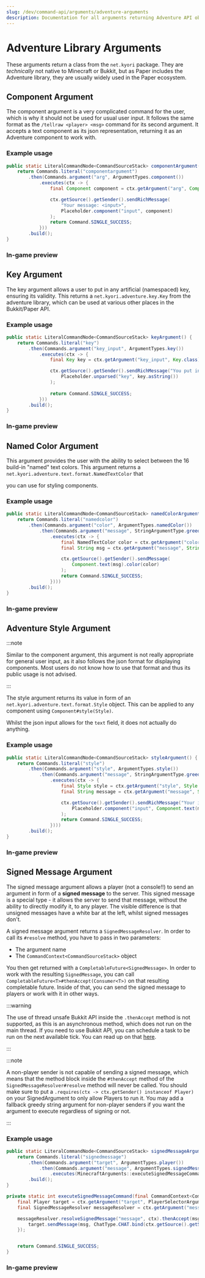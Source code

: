 ---
slug: /dev/command-api/arguments/adventure-arguments
description: Documentation for all arguments returning Adventure API objects
---


# Adventure Library Arguments
These arguments return a class from the `net.kyori` package. They are *technically* not native to Minecraft or Bukkit, but as Paper includes the Adventure library, they are
usually widely used in the Paper ecosystem.


## Component Argument
The component argument is a very complicated command for the user, which is why it should not be used for usual user input. It follows the same format as the `/tellraw <player> <msg>`
command for its second argument. It accepts a text component as its json representation, returning it as an Adventure component to work with.

### Example usage
```java
public static LiteralCommandNode<CommandSourceStack> componentArgument() {
    return Commands.literal("componentargument")
        .then(Commands.argument("arg", ArgumentTypes.component())
            .executes(ctx -> {
                final Component component = ctx.getArgument("arg", Component.class);

                ctx.getSource().getSender().sendRichMessage(
                    "Your message: <input>",
                    Placeholder.component("input", component)
                );
                return Command.SINGLE_SUCCESS;
            }))
        .build();
}
```

### In-game preview
<FullWidthVideo src={ComponentMp4}/>



## Key Argument
The key argument allows a user to put in any artificial (namespaced) key, ensuring its validity. This returns a `net.kyori.adventure.key.Key` from the adventure library, 
which can be used at various other places in the Bukkit/Paper API.

### Example usage
```java
public static LiteralCommandNode<CommandSourceStack> keyArgument() {
    return Commands.literal("key")
        .then(Commands.argument("key_input", ArgumentTypes.key())
            .executes(ctx -> {
                final Key key = ctx.getArgument("key_input", Key.class);

                ctx.getSource().getSender().sendRichMessage("You put in <aqua><key></aqua>!",
                    Placeholder.unparsed("key", key.asString())
                );                    
                
                return Command.SINGLE_SUCCESS;
            }))
        .build();
}
```

### In-game preview
<FullWidthVideo src={KeyMp4}/>



## Named Color Argument
This argument provides the user with the ability to select between the 16 build-in "named" text colors. This argument returns a `net.kyori.adventure.text.format.NamedTextColor` that

you can use for styling components.

### Example usage
```java
public static LiteralCommandNode<CommandSourceStack> namedColorArgument() {
    return Commands.literal("namedcolor")
        .then(Commands.argument("color", ArgumentTypes.namedColor())
            .then(Commands.argument("message", StringArgumentType.greedyString())
                .executes(ctx -> {
                    final NamedTextColor color = ctx.getArgument("color", NamedTextColor.class);
                    final String msg = ctx.getArgument("message", String.class);

                    ctx.getSource().getSender().sendMessage(
                        Component.text(msg).color(color)
                    );
                    return Command.SINGLE_SUCCESS;
                })))
        .build();
}
```

### In-game preview
<FullWidthVideo src={NamedColorMp4}/>



## Adventure Style Argument
:::note

Similar to the component argument, this argument is not really appropriate for general user input, as it also follows the json format for displaying components. Most users
do not know how to use that format and thus its public usage is not advised.

:::

The style argument returns its value in form of an `net.kyori.adventure.text.format.Style` object. This can be applied to any component using `Component#style(Style)`.

Whilst the json input allows for the `text` field, it does not actually do anything.

### Example usage
```java
public static LiteralCommandNode<CommandSourceStack> styleArgument() {
    return Commands.literal("style")
        .then(Commands.argument("style", ArgumentTypes.style())
            .then(Commands.argument("message", StringArgumentType.greedyString())
                .executes(ctx -> {
                    final Style style = ctx.getArgument("style", Style.class);
                    final String message = ctx.getArgument("message", String.class);

                    ctx.getSource().getSender().sendRichMessage("Your input: <input>",
                        Placeholder.component("input", Component.text(message).style(style))
                    );
                    return Command.SINGLE_SUCCESS;
                })))
        .build();
}
```

### In-game preview
<FullWidthVideo src={StyleMp4}/>



## Signed Message Argument
The signed message argument allows a player (not a console!!) to send an argument in form of a **signed message** to the server. This signed message is a special type - it
allows the server to send that message, without the ability to directly modify it, to any player. The visible difference is that unsigned messages have a white bar at the left,
whilst signed messages don't.

A signed message argument returns a `SignedMessageResolver`. In order to call its `#resolve` method, you have to pass in two parameters:
* The argument name
* The `CommandContext<CommandSourceStack>` object

You then get returned with a `CompletableFuture<SignedMessage>`. In order to work with the resulting `SignedMessage`, you can call `CompletableFuture<T>#thenAccept(Consumer<T>)`
on that resulting completable future. Inside of that, you can send the signed message to players or work with it in other ways.

:::warning

The use of thread unsafe Bukkit API inside the `.thenAccept` method is not supported, as this is an asynchronous method, which does not run on the main thread.
If you need to use Bukkit API, you can schedule a task to be run on the next available tick. You can read up on that [here](../../scheduler.mdx).

:::

:::note

A non-player sender is not capable of sending a signed message, which means that the method block inside the `#thenAccept` method of the `SignedMessageResolver#resolve` method
will never be called. You should make sure to put a `.requires(ctx -> ctx.getSender() instanceof Player)` on your SignedArgument to only allow Players to run it. You may
add a fallback greedy string argument for non-player senders if you want the argument to execute regardless of signing or not.

:::

### Example usage
```java title="MinecraftArguments.java"
public static LiteralCommandNode<CommandSourceStack> signedMessageArgument() {
    return Commands.literal("signedmessage")
        .then(Commands.argument("target", ArgumentTypes.player())
            .then(Commands.argument("message", ArgumentTypes.signedMessage())
                .executes(MinecraftArguments::executeSignedMessageCommand)))
        .build();
}

private static int executeSignedMessageCommand(final CommandContext<CommandSourceStack> ctx) throws CommandSyntaxException {
    final Player target = ctx.getArgument("target", PlayerSelectorArgumentResolver.class).resolve(ctx.getSource()).getFirst();
    final SignedMessageResolver messageResolver = ctx.getArgument("message", SignedMessageResolver.class);

    messageResolver.resolveSignedMessage("message", ctx).thenAccept(msg -> {
        target.sendMessage(msg, ChatType.CHAT.bind(ctx.getSource().getSender().name()));
    });


    return Command.SINGLE_SUCCESS;
}
```

### In-game preview
<FullWidthVideo src={SignedMessageMp4}/>